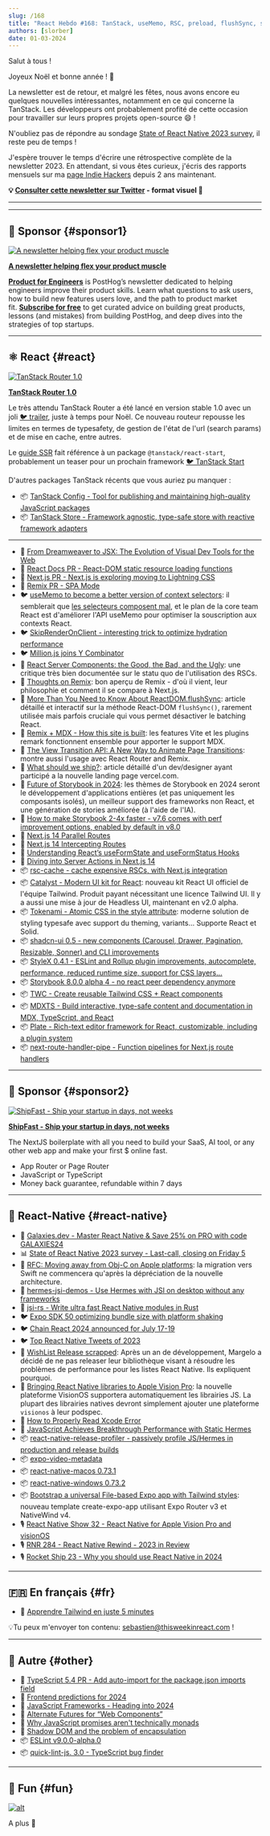 ```yaml
---
slug: /168
title: "React Hebdo #168: TanStack, useMemo, RSC, preload, flushSync, shadcn-ui, MDX, Storybook, StyleX, TWC, Tokenami, Catalyst, rsc-cache, WishList, VisionOS, Hermes, release-profiler..."
authors: [slorber]
date: 01-03-2024
---
```


Salut à tous !

Joyeux Noël et bonne année ! 🥂

La newsletter est de retour, et malgré les fêtes, nous avons encore eu quelques nouvelles intéressantes, notamment en ce qui concerne la TanStack. Les développeurs ont probablement profité de cette occasion pour travailler sur leurs propres projets open-source 😄 !

N'oubliez pas de répondre au sondage [State of React Native 2023 survey](https://stateofreactnative.com/), il reste peu de temps !

J'espère trouver le temps d'écrire une rétrospective complète de la newsletter 2023. En attendant, si vous êtes curieux, j'écris des rapports mensuels sur ma [page Indie Hackers](https://www.indiehackers.com/product/french-react-newsletter) depuis 2 ans maintenant.

<!-- truncate -->

**💡 [Consulter cette newsletter sur Twitter](https://slo.im/thread) - format visuel 🎨**

---


<Support />

---

## 💸 Sponsor {#sponsor1}

[![A newsletter helping flex your product muscle](/emails/issues/168/posthog.png)](https://newsletter.posthog.com/?utm_source=twir&utm_campaign=twir)

**[A newsletter helping flex your product muscle](https://newsletter.posthog.com/?utm_source=twir&utm_campaign=twir)**

[**Product for Engineers**](https://newsletter.posthog.com/?utm_source=twir&utm_campaign=twir) is PostHog’s newsletter dedicated to helping engineers improve their product skills. Learn what questions to ask users, how to build new features users love, and the path to product market fit. [**Subscribe for free**](https://newsletter.posthog.com/?utm_source=twir&utm_campaign=twir) to get curated advice on building great products, lessons (and mistakes) from building PostHog, and deep dives into the strategies of top startups.

---

## ⚛️ React {#react}

[![TanStack Router 1.0](/emails/issues/168/tanstack-router.jpg)](https://tanstack.com/router/v1)

**[TanStack Router 1.0](https://tanstack.com/router/v1)**

Le très attendu TanStack Router a été lancé en version stable 1.0 avec un joli [🐦 trailer](https://twitter.com/tannerlinsley/status/1738709130213560497), juste à temps pour Noël. Ce nouveau routeur repousse les limites en termes de typesafety, de gestion de l'état de l'url (search params) et de mise en cache, entre autres.

Le [guide SSR](https://tanstack.com/router/v1/docs/guide/ssr) fait référence à un package `@tanstack/react-start`, probablement un teaser pour un prochain framework [🐦 TanStack Start](https://twitter.com/sebastienlorber/status/1742589454563369123)

D'autres packages TanStack récents que vous auriez pu manquer :

- 📦 [TanStack Config - Tool for publishing and maintaining high-quality JavaScript packages](https://github.com/TanStack/config)
- 📦 [TanStack Store - Framework agnostic, type-safe store with reactive framework adapters](https://tanstack.com/store/latest)

---

- 💸 [From Dreamweaver to JSX: The Evolution of Visual Dev Tools for the Web](https://mightymeld.com/blog/browser-dev-tools-understand-code?utm_source=thisweekinreact&utm_medium=newsletter&utm_campaign=link1)
- 👀 [React Docs PR - React-DOM static resource loading functions](https://github.com/reactjs/react.dev/pull/6459)
- 👀 [Next.js PR - Next.js is exploring moving to Lightning CSS](https://github.com/vercel/next.js/pull/58712)
- 👀 [Remix PR - SPA Mode](https://github.com/remix-run/remix/pull/8338)
- 🐦 [useMemo to become a better version of context selectors](https://twitter.com/sebastienlorber/status/1741218919732429108): il semblerait que [les selecteurs composent mal](https://twitter.com/dan_abramov2/status/1741200483862151663), et le plan de la core team React est d'améliorer l'API useMemo pour optimiser la souscription aux contexts React.
- 🐦 [SkipRenderOnClient - interesting trick to optimize hydration performance](https://twitter.com/sebastienlorber/status/1742528219318738955)
- 🐦 [Million.js joins Y Combinator](https://twitter.com/aidenybai/status/1737929698221682789)
- 📜 [React Server Components: the Good, the Bad, and the Ugly](https://www.mayank.co/blog/react-server-components/): une critique très bien documentée sur le statu quo de l'utilisation des RSCs.
- 📜 [Thoughts on Remix](https://www.viget.com/articles/thoughts-on-remix/): bon aperçu de Remix - d'où il vient, leur philosophie et comment il se compare à Next.js.
- 📜 [More Than You Need to Know About ReactDOM.­flushSync](https://julesblom.com/writing/flushsync): article détaillé et interactif sur la méthode React-DOM `flushSync()`, rarement utilisée mais parfois cruciale qui vous permet désactiver le batching React.
- 📜 [Remix + MDX - How this site is built](https://remix-blog-mdx.fly.dev/): les features Vite et les plugins remark fonctionnent ensemble pour apporter le support MDX.
- 📜 [The View Transition API: A New Way to Animate Page Transitions](https://marmelab.com/blog/2023/12/21/view-transitions.html): montre aussi l'usage avec React Router and Remix.
- 📜 [What should we ship?](https://rauno.me/craft/vercel): article détaillé d'un dev/designer ayant participé a la nouvelle landing page vercel.com.
- 📜 [Future of Storybook in 2024](https://storybook.js.org/blog/future-of-storybook-2024/): les thèmes de Storybook en 2024 seront le développement d'applications entières (et pas uniquement les composants isolés), un meilleur support des frameworks non React, et une génération de stories améliorée (à l'aide de l'IA).
- 📜 [How to make Storybook 2-4x faster - v7.6 comes with perf improvement options, enabled by default in v8.0](https://storybook.js.org/blog/optimize-storybook-7-6/)
- 📜 [Next.js 14 Parallel Routes](https://www.builder.io/blog/nextjs-14-parallel-routes)
- 📜 [Next.js 14 Intercepting Routes](https://www.builder.io/blog/nextjs-14-intercepting-routes)
- 📜 [Understanding React’s useFormState and useFormStatus Hooks](https://blog.logrocket.com/understanding-react-useformstate-useformstatus-hooks/)
- 📜 [Diving into Server Actions in Next.js 14](https://blog.logrocket.com/diving-into-server-actions-next-js-14/)
- 📦 [rsc-cache - cache expensive RSCs, with Next.js integration](https://github.com/fredkiss3/rsc-cache)
- 📦 [Catalyst - Modern UI kit for React](https://tailwindcss.com/blog/introducing-catalyst): nouveau kit React UI officiel de l'équipe Tailwind. Produit payant nécessitant une licence Tailwind UI. Il y a aussi une mise à jour de Headless UI, maintenant en v2.0 alpha.
- 📦 [Tokenami - Atomic CSS in the style attribute](https://github.com/tokenami/tokenami): moderne solution de styling typesafe avec support du theming, variants... Supporte React et Solid.
- 📦 [shadcn-ui 0.5 - new components (Carousel, Drawer, Pagination, Resizable, Sonner) and CLI improvements](https://ui.shadcn.com/docs/changelog)
- 📦 [StyleX 0.4.1 - ESLint and Rollup plugin improvements, autocomplete, performance, reduced runtime size, support for CSS layers...](https://stylexjs.com/blog/v0.4.1)
- 📦 [Storybook 8.0.0 alpha 4 - no react peer dependency anymore](https://github.com/storybookjs/storybook/releases/tag/v8.0.0-alpha.4)
- 📦 [TWC - Create reusable Tailwind CSS + React components](https://react-twc.vercel.app/)
- 📦 [MDXTS - Build interactive, type-safe content and documentation in MDX, TypeScript, and React](https://www.mdxts.dev/)
- 📦 [Plate - Rich-text editor framework for React, customizable, including a plugin system](https://platejs.org/)
- 📦 [next-route-handler-pipe - Function pipelines for Next.js route handlers](https://github.com/KolbySisk/next-route-handler-pipe)

<SubscribeFormEmbed placement="middle" />

---

## 💸 Sponsor {#sponsor2}

[![ShipFast - Ship your startup in days, not weeks](/emails/issues/168/shipfast.jpg)](https://shipfa.st/?via=twir)

**[ShipFast - Ship your startup in days, not weeks](https://shipfa.st/?via=twir)**

The NextJS boilerplate with all you need to build your SaaS, AI tool, or any other web app and make your first $ online fast.

- App Router or Page Router
- JavaScript or TypeScript
- Money back guarantee, refundable within 7 days

---

## 📱 React-Native {#react-native}

- 💸 [Galaxies.dev - Master React Native & Save 25% on PRO with code GALAXIES24](https://galaxies.dev?utm_source=thisweekinreact.com)
- 📊 [State of React Native 2023 survey - Last-call, closing on Friday 5](https://stateofreactnative.com/)
- 👀 [RFC: Moving away from Obj-C on Apple platforms](https://github.com/react-native-community/discussions-and-proposals/pull/747): la migration vers Swift ne commencera qu'après la dépréciation de la nouvelle architecture.
- 👀 [hermes-jsi-demos - Use Hermes with JSI on desktop without any frameworks](https://github.com/tmikov/hermes-jsi-demos)
- 👀 [jsi-rs - Write ultra fast React Native modules in Rust](https://github.com/laptou/jsi-rs/)
- 🐦 [Expo SDK 50 optimizing bundle size with platform shaking](https://twitter.com/Baconbrix/status/1740487401414275120)
- 🐦 [Chain React 2024 announced for July 17-19](https://twitter.com/ChainReactConf/status/1737578373415928100)
- 🐦 [Top React Native Tweets of 2023](https://twitter.com/infinite_red/status/1737890233201623526)
- 📜 [WishList Release scrapped](https://margelo.notion.site/WishList-Summit-b20c24d1f0da4889a0513dfa929be5ed): Après un an de développement, Margelo a décidé de ne pas releaser leur bibliothèque visant à résoudre les problèmes de performance pour les listes React Native. Ils expliquent pourquoi.
- 📜 [Bringing React Native libraries to Apple Vision Pro](https://www.oskarkwasniewski.dev/blog/bringing-react-native-libraries-to-apple-vision-pro): la nouvelle plateforme VisionOS supportera automatiquement les librairies JS. La plupart des librairies natives devront simplement ajouter une plateforme `visionos` à leur podspec.
- 📜 [How to Properly Read Xcode Error](https://levelup.gitconnected.com/how-to-properly-read-xcode-error-7b979692333d)
- 📜 [JavaScript Achieves Breakthrough Performance with Static Hermes](https://medium.com/@elves.silva.vieira/javascript-achieves-breakthrough-performance-with-static-hermes-6286b0ac8ef7)
- 📦 [react-native-release-profiler - passively profile JS/Hermes in production and release builds](https://github.com/margelo/react-native-release-profiler)
- 📦 [expo-video-metadata](https://github.com/hirbod/expo-video-metadata)
- 📦 [react-native-macos 0.73.1](https://www.npmjs.com/package/react-native-macos/v/0.73.1)
- 📦 [react-native-windows 0.73.2](https://github.com/microsoft/react-native-windows/releases/tag/react-native-windows_v0.73.2)
- 📦 [Bootstrap a universal File-based Expo app with Tailwind styles](https://github.com/expo/examples/tree/master/with-router-tailwind): nouveau template create-expo-app utilisant Expo Router v3 et NativeWind v4.
- 🎙 [React Native Show 32 - React Native for Apple Vision Pro and visionOS](https://www.callstack.com/podcasts/react-native-for-apple-vision-pro-and-visionos)
- 🎙️ [RNR 284 - React Native Rewind - 2023 in Review](https://reactnativeradio.com/episodes/rnr-284-react-native-rewind-2023-in-review)
- 🎙️ [Rocket Ship 23 - Why you should use React Native in 2024](https://podcast.galaxies.dev/episodes/023-why-you-should-use-react-native-in-2024)

---

## 🇫🇷 En français {#fr}

- 🎥 [Apprendre Tailwind en juste 5 minutes](https://www.youtube.com/watch?v=OBciomJ898k&t=1s)

💡Tu peux m'envoyer ton contenu: [sebastien@thisweekinreact.com](mailto:sebastien@thisweekinreact.com?subject=Contenu%20en%20fran%C3%A7ais) !

<Todo />

---

## 🔀 Autre {#other}

- 👀 [TypeScript 5.4 PR - Add auto-import for the package.json imports field](https://github.com/microsoft/TypeScript/pull/55015)
- 📜 [Frontend predictions for 2024](https://buttondown.email/whatever_jamie/archive/frontend-predictions-for-2024/)
- 📜 [JavaScript Frameworks - Heading into 2024](https://dev.to/this-is-learning/javascript-frameworks-heading-into-2024-i3l)
- 📜 [Alternate Futures for “Web Components”](https://blog.carlana.net/post/2023/web-component-alternative-futures/)
- 📜 [Why JavaScript promises aren't technically monads](https://rybicki.io/blog/2023/12/23/promises-arent-monads.html)
- 📜 [Shadow DOM and the problem of encapsulation](https://nolanlawson.com/2023/12/30/shadow-dom-and-the-problem-of-encapsulation/)
- 📦 [ESLint v9.0.0-alpha.0](https://eslint.org/blog/2023/12/eslint-v9.0.0-alpha.0-released/)
- 📦 [quick-lint-js. 3.0 - TypeScript bug finder](https://quick-lint-js.com/blog/version-3.0/)

---

## 🤭 Fun {#fun}

[![alt](/emails/issues/168/meme.jpg)](https://twitter.com/webdevcody/status/1737138310605083051)

A plus 👋
